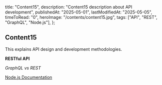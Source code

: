   title: "Content15",
  description: "Content15 description about API development",
  publishedAt: "2025-05-01",
  lastModifiedAt: "2025-05-05",
  timeToRead: "0",
  heroImage: "/contents/content15.jpg",
  tags: ["API", "REST", "GraphQL", "Node.js"],
};

## Content15

This explains API design and development methodologies.

**RESTful API**

_GraphQL vs REST_

[Node.js Documentation](https://nodejs.org)
